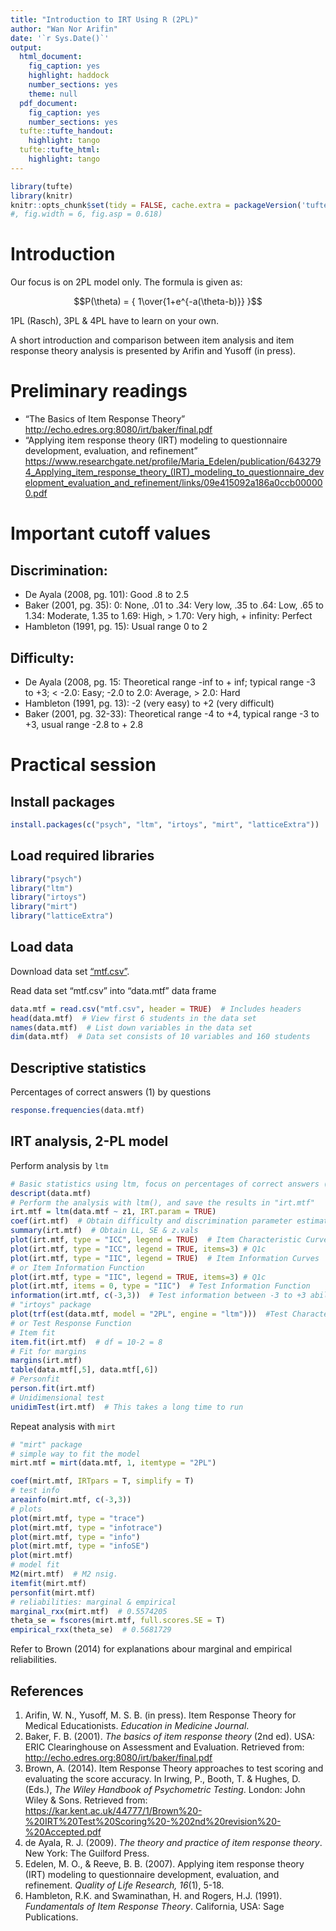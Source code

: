 ```yaml
---
title: "Introduction to IRT Using R (2PL)"
author: "Wan Nor Arifin"
date: '`r Sys.Date()`'
output:
  html_document:
    fig_caption: yes
    highlight: haddock
    number_sections: yes
    theme: null
  pdf_document:
    fig_caption: yes
    number_sections: yes
  tufte::tufte_handout:
    highlight: tango
  tufte::tufte_html:
    highlight: tango
---
```


```r
library(tufte)
library(knitr)
knitr::opts_chunk$set(tidy = FALSE, cache.extra = packageVersion('tufte'), echo = TRUE, fig.margin=FALSE, fig.show = "asis", fig.align = "center")
#, fig.width = 6, fig.asp = 0.618)
```

# Introduction
Our focus is on 2PL model only. The formula is given as:

$$P(\theta) = { 1\over{1+e^{-a(\theta-b)}} }$$

1PL (Rasch), 3PL & 4PL have to learn on your own.

A short introduction and comparison between item analysis and item response theory analysis is presented by Arifin and Yusoff (in press).

# Preliminary readings
- "The Basics of Item Response Theory" <http://echo.edres.org:8080/irt/baker/final.pdf>
- "Applying item response theory (IRT) modeling to questionnaire development, evaluation, and refinement" <https://www.researchgate.net/profile/Maria_Edelen/publication/6432794_Applying_item_response_theory_(IRT)_modeling_to_questionnaire_development_evaluation_and_refinement/links/09e415092a186a0ccb000000.pdf>

# Important cutoff values
## Discrimination:
- De Ayala (2008, pg. 101): Good .8 to 2.5
- Baker (2001, pg. 35): 0: None, .01 to .34: Very low, .35 to .64: Low, .65 to 1.34: Moderate, 1.35 to 1.69: High, > 1.70: Very high, + infinity: Perfect
- Hambleton (1991, pg. 15): Usual range 0 to 2

## Difficulty:
- De Ayala (2008, pg. 15: Theoretical range -inf to + inf; typical range -3 to +3; < -2.0: Easy; -2.0 to 2.0: Average, > 2.0: Hard
- Hambleton (1991, pg. 13): -2 (very easy) to +2 (very difficult)
- Baker (2001, pg. 32-33): Theoretical range -4 to +4, typical range -3 to +3, usual range -2.8 to + 2.8

# Practical session

## Install packages
```r
install.packages(c("psych", "ltm", "irtoys", "mirt", "latticeExtra"))
```
## Load required libraries
```r
library("psych")
library("ltm")
library("irtoys")
library("mirt")
library("latticeExtra")
```

## Load data
Download data set ["mtf.csv"]("https://wnarifin.github.io/data/mtf.csv").

Read data set "mtf.csv" into "data.mtf" data frame
```r
data.mtf = read.csv("mtf.csv", header = TRUE)  # Includes headers
head(data.mtf)  # View first 6 students in the data set
names(data.mtf)  # List down variables in the data set
dim(data.mtf)  # Data set consists of 10 variables and 160 students
```

## Descriptive statistics
Percentages of correct answers (1) by questions
```r
response.frequencies(data.mtf)
```

## IRT analysis, 2-PL model

Perform analysis by `ltm`
```r
# Basic statistics using ltm, focus on percentages of correct answers (1) by questions
descript(data.mtf)
# Perform the analysis with ltm(), and save the results in "irt.mtf"
irt.mtf = ltm(data.mtf ~ z1, IRT.param = TRUE)
coef(irt.mtf)  # Obtain difficulty and discrimination parameter estimates
summary(irt.mtf)  # Obtain LL, SE & z.vals
plot(irt.mtf, type = "ICC", legend = TRUE)  # Item Characteristic Curves
plot(irt.mtf, type = "ICC", legend = TRUE, items=3) # Q1c
plot(irt.mtf, type = "IIC", legend = TRUE)  # Item Information Curves
# or Item Information Function
plot(irt.mtf, type = "IIC", legend = TRUE, items=3) # Q1c
plot(irt.mtf, items = 0, type = "IIC")  # Test Information Function
information(irt.mtf, c(-3,3))  # Test information between -3 to +3 ability range
# "irtoys" package
plot(trf(est(data.mtf, model = "2PL", engine = "ltm")))  #Test Characteristic Curve
# or Test Response Function
# Item fit
item.fit(irt.mtf)  # df = 10-2 = 8
# Fit for margins
margins(irt.mtf)
table(data.mtf[,5], data.mtf[,6])
# Personfit
person.fit(irt.mtf)
# Unidimensional test
unidimTest(irt.mtf)  # This takes a long time to run
```

Repeat analysis with `mirt`
```r
# "mirt" package
# simple way to fit the model
mirt.mtf = mirt(data.mtf, 1, itemtype = "2PL")
```

```r
coef(mirt.mtf, IRTpars = T, simplify = T)
# test info
areainfo(mirt.mtf, c(-3,3))
# plots
plot(mirt.mtf, type = "trace")
plot(mirt.mtf, type = "infotrace")
plot(mirt.mtf, type = "info")
plot(mirt.mtf, type = "infoSE")
plot(mirt.mtf)
# model fit
M2(mirt.mtf)  # M2 nsig.
itemfit(mirt.mtf)
personfit(mirt.mtf)
# reliabilities: marginal & empirical
marginal_rxx(mirt.mtf)  # 0.5574205
theta_se = fscores(mirt.mtf, full.scores.SE = T)
empirical_rxx(theta_se)  # 0.5681729
```
Refer to Brown (2014) for explanations abour marginal and empirical reliabilities.

## References
1. Arifin, W. N., Yusoff, M. S. B. (in press). Item Response Theory for Medical Educationists. _Education in Medicine Journal_.
2. Baker, F. B. (2001). _The basics of item response theory_ (2nd ed). USA: ERIC Clearinghouse on Assessment and Evaluation. Retrieved from: <http://echo.edres.org:8080/irt/baker/final.pdf>
3. Brown, A. (2014). Item Response Theory approaches to test scoring and evaluating the score accuracy. In Irwing, P., Booth, T. & Hughes, D. (Eds.), _The Wiley Handbook of Psychometric Testing_. London: John Wiley & Sons. Retrieved from: <https://kar.kent.ac.uk/44777/1/Brown%20-%20IRT%20Test%20Scoring%20-%202nd%20revision%20-%20Accepted.pdf>
4. de Ayala, R. J. (2009). _The theory and practice of item response theory_. New York: The Guilford Press.
5. Edelen, M. O., & Reeve, B. B. (2007). Applying item response theory (IRT) modeling to questionnaire development, evaluation, and refinement. _Quality of Life Research, 16_(1), 5-18.
6. Hambleton, R.K. and Swaminathan, H. and Rogers, H.J. (1991). _Fundamentals of Item Response Theory_. California, USA: Sage Publications.
